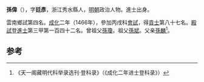 '''孫偉'''（{{bd|1434年||？}}），字'''廷彥'''，浙江秀水縣人，[[明朝|明朝]]政治人物。進士出身。

雲南鄉試第四名。[[成化|成化]]二年（1466年），參加丙戌科[[會試|會試]]，得[[貢士|貢士]]第八十七名。[[殿試|殿試]]登[[進士|進士]]第三甲第一百四十二名。曾祖父[[孫瓊|孫瓊]]。祖父[[孫斌|孫斌]]。父亲[[孫麟|孫麟]]<ref>《天一阁藏明代科举录选刊·登科录》（《成化二年进士登科录》）</ref>。

==参考==
{{reflist}}
{{明朝人物小作品}}
{{成化二年丙戌科殿試金榜}}